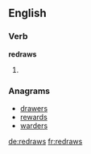 ==English==

===Verb===
'''redraws'''

# {{third-person singular of|redraw}}

===Anagrams===
* [[drawers#English|drawers]]
* [[rewards#English|rewards]]
* [[warders#English|warders]]

[[de:redraws]]
[[fr:redraws]]